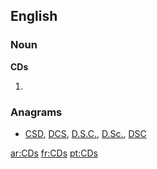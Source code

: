 ==English==

===Noun===
'''CDs'''

# {{plural of|[[CD]]}}

===Anagrams===
* [[CSD#English|CSD]], [[DCS#English|DCS]], [[D.S.C.#English|D.S.C.]], [[D.Sc.#English|D.Sc.]], [[DSC#English|DSC]]

[[ar:CDs]]
[[fr:CDs]]
[[pt:CDs]]